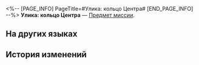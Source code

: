 <%-- [PAGE_INFO]
PageTitle=#Улика: кольцо Центра#
[END_PAGE_INFO] --%>
{{Предмет Инфобокс
|id          = 140349
|Изображение = Предмет Улика- кольцо Центра.png
|Тип         = Предмет миссии
|Инвентарь   = Миссии
|Редкость    = 3
|Эффект      = 
|Описание    = Дорогое на вид кольцо, сбоку выгравировано: «Семейная реликвия Центра».
}}
'''Улика: кольцо Центра''' — [[Предмет миссии]].

==На других языках==
{{На других языках
|en   = Evidence: Zhongshan's Ring
|zhs  = 证物：钟珊的戒指
|zht  = 證物：鍾珊的戒指
|ja   = 証拠品：鐘珊の指輪
|ko   = 증거물: 종산의 반지
|es   = Prueba: anillo de Zhongshan
|fr   = Preuve&nbsp;: Anneau de Zhongshan
|ru   = Улика: кольцо Центра
|th   = หลักฐาน: แหวนของ Zhongshan
|vi   = Vật Chứng: Nhẫn Của Trung Lập
|de   = Beweisstück: Zhongshans Ring
|id   = Barang Bukti: Cincin Zhongshan
|pt   = Evidência: Anel de Zhongshan
}}

==История изменений==
{{История изменений|3.5}}